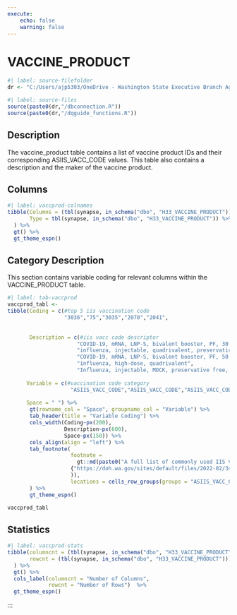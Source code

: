 ```yaml
---
execute:
    echo: false
    warning: false
---
```


# VACCINE_PRODUCT {.unnumbered}

```r
#| label: source-filefolder
dr <- "C:/Users/ajp5303/OneDrive - Washington State Executive Branch Agencies/source_scripts"
```

```r
#| label: source-files
source(paste0(dr,"/dbconnection.R"))
source(paste0(dr,"/dqguide_functions.R"))
```

## Description

The vaccine_product table contains a list of vaccine product IDs and their corresponding ASIIS_VACC_CODE values. This table also contains a description and the maker of the vaccine product.

## Columns

```r
#| label: vaccprod-colnames
tibble(Columns = (tbl(synapse, in_schema("dbo", "H33_VACCINE_PRODUCT")) %>% colnames()),
       Type = tbl(synapse, in_schema("dbo", "H33_VACCINE_PRODUCT")) %>% head(1) %>% as_tibble() %>% sapply(class)
  ) %>%
  gt() %>%
  gt_theme_espn()
```

## Category Description

This section contains variable coding for relevant columns within the VACCINE_PRODUCT table.

```r
#| label: tab-vaccprod
vaccprod_tabl <-
tibble(Coding = c(#top 5 iis vaccination code 
                  "3036","75","3035","2070","2041", 
                      
              
       Description = c(#iis vacc code descriptor
                      "COVID-19, mRNA, LNP-S, bivalent booster, PF, 30 mcg/0.3 mL dose", 
                      "influenza, injectable, quadrivalent, preservative free",
                      "COVID-19, mRNA, LNP-S, bivalent booster, PF, 50 mcg/0.5 mL or 25mcg/0.25 mL dose",
                      "influenza, high-dose, quadrivalent",
                      "Influenza, injectable, MDCK, preservative free, quadrivalent", 
                               
      Variable = c(#vaccination code category
                    "ASIIS_VACC_CODE","ASIIS_VACC_CODE","ASIIS_VACC_CODE","ASIIS_VACC_CODE","ASIIS_VACC_CODE",  
                    
      Space = " ") %>%
       gt(rowname_col = "Space", groupname_col = "Variable") %>%
       tab_header(title = "Variable Coding") %>%
       cols_width(Coding~px(200),
                  Description~px(600),
                  Space~px(150)) %>%
       cols_align(align = "left") %>%
       tab_footnote(
                    footnote = 
                      gt::md(paste0("A full list of commonly used IIS Vaccination Codes in WA is available at: ",
                    {"https://doh.wa.gov/sites/default/files/2022-02/348-580-ConsolidatedBestChoicesGuide.pdf"}
                    )),
                    locations = cells_row_groups(groups = "ASIIS_VACC_CODE")
       ) %>%
       gt_theme_espn()

vaccprod_tabl
```

## Statistics

```r
#| label: vaccprod-stats
tibble(columncnt = (tbl(synapse, in_schema("dbo", "H33_VACCINE_PRODUCT")) %>% ncol()),
       rowcnt = (tbl(synapse, in_schema("dbo", "H33_VACCINE_PRODUCT"))) %>% nrow2()
  ) %>%
  gt() %>%
  cols_label(columncnt = "Number of Columns",
             rowcnt = "Number of Rows")  %>%
  gt_theme_espn()
```
:::
